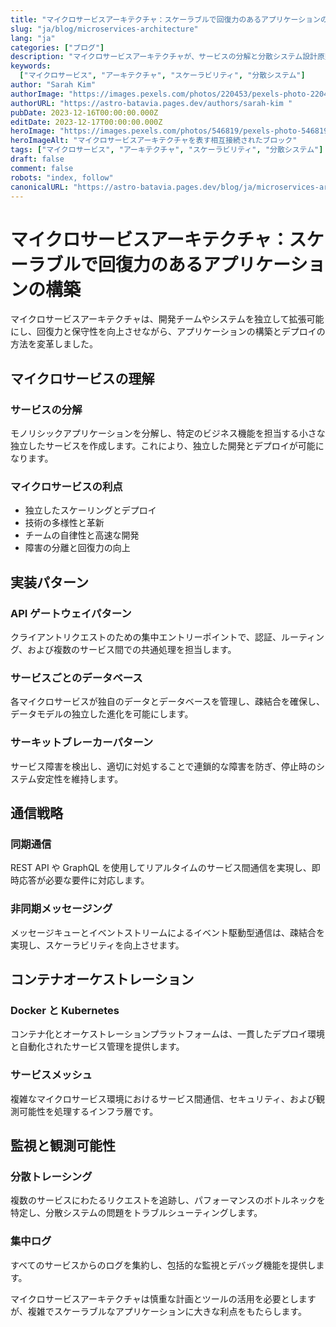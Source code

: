 ```yaml
---
title: "マイクロサービスアーキテクチャ：スケーラブルで回復力のあるアプリケーションの構築"
slug: "ja/blog/microservices-architecture"
lang: "ja"
categories: ["ブログ"]
description: "マイクロサービスアーキテクチャが、サービスの分解と分散システム設計原則を通じてスケーラブルで保守可能なアプリケーションを実現する方法を学びます。"
keywords:
  ["マイクロサービス", "アーキテクチャ", "スケーラビリティ", "分散システム"]
author: "Sarah Kim"
authorImage: "https://images.pexels.com/photos/220453/pexels-photo-220453.jpeg?auto=compress&cs=tinysrgb&w=1260&h=750&dpr=1 "
authorURL: "https://astro-batavia.pages.dev/authors/sarah-kim "
pubDate: 2023-12-16T00:00:00.000Z
editDate: 2023-12-17T00:00:00.000Z
heroImage: "https://images.pexels.com/photos/546819/pexels-photo-546819.jpeg?auto=compress&cs=tinysrgb&w=1260&h=750&dpr=1 "
heroImageAlt: "マイクロサービスアーキテクチャを表す相互接続されたブロック"
tags: ["マイクロサービス", "アーキテクチャ", "スケーラビリティ", "分散システム"]
draft: false
comment: false
robots: "index, follow"
canonicalURL: "https://astro-batavia.pages.dev/blog/ja/microservices-architecture "
---
```


# マイクロサービスアーキテクチャ：スケーラブルで回復力のあるアプリケーションの構築

マイクロサービスアーキテクチャは、開発チームやシステムを独立して拡張可能にし、回復力と保守性を向上させながら、アプリケーションの構築とデプロイの方法を変革しました。

## マイクロサービスの理解

### サービスの分解

モノリシックアプリケーションを分解し、特定のビジネス機能を担当する小さな独立したサービスを作成します。これにより、独立した開発とデプロイが可能になります。

### マイクロサービスの利点

- 独立したスケーリングとデプロイ
- 技術の多様性と革新
- チームの自律性と高速な開発
- 障害の分離と回復力の向上

## 実装パターン

### API ゲートウェイパターン

クライアントリクエストのための集中エントリーポイントで、認証、ルーティング、および複数のサービス間での共通処理を担当します。

### サービスごとのデータベース

各マイクロサービスが独自のデータとデータベースを管理し、疎結合を確保し、データモデルの独立した進化を可能にします。

### サーキットブレーカーパターン

サービス障害を検出し、適切に対処することで連鎖的な障害を防ぎ、停止時のシステム安定性を維持します。

## 通信戦略

### 同期通信

REST API や GraphQL を使用してリアルタイムのサービス間通信を実現し、即時応答が必要な要件に対応します。

### 非同期メッセージング

メッセージキューとイベントストリームによるイベント駆動型通信は、疎結合を実現し、スケーラビリティを向上させます。

## コンテナオーケストレーション

### Docker と Kubernetes

コンテナ化とオーケストレーションプラットフォームは、一貫したデプロイ環境と自動化されたサービス管理を提供します。

### サービスメッシュ

複雑なマイクロサービス環境におけるサービス間通信、セキュリティ、および観測可能性を処理するインフラ層です。

## 監視と観測可能性

### 分散トレーシング

複数のサービスにわたるリクエストを追跡し、パフォーマンスのボトルネックを特定し、分散システムの問題をトラブルシューティングします。

### 集中ログ

すべてのサービスからのログを集約し、包括的な監視とデバッグ機能を提供します。

マイクロサービスアーキテクチャは慎重な計画とツールの活用を必要としますが、複雑でスケーラブルなアプリケーションに大きな利点をもたらします。
